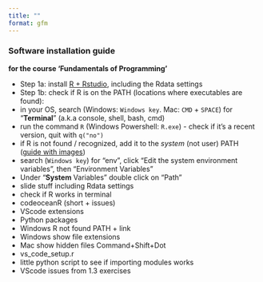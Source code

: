 ```yaml
---
title: ""
format: gfm
---
```


### Software installation guide

**for the course 'Fundamentals of Programming'**

- Step 1a: install [R + Rstudio](https://bookdown.org/brry/course/install.html), including the Rdata settings
- Step 1b: check if R is on the PATH (locations where executables are found):  
 - in your OS, search (Windows: `Windows key`. Mac: `CMD` + `SPACE`) for "**Terminal**" (a.k.a console, shell, bash, cmd)  
 - run the command `R` (Windows Powershell: `R.exe`) - check if it's a recent version, quit with `q("no")`
 - if R is not found / recognized, add it to the _system_ (not user) PATH ([guide with images](https://www.architectryan.com/2018/03/17/add-to-the-path-on-windows-10/))
 - search (`Windows key`)  for "env", click "Edit the system environment variables", then "Environment Variables"
 - Under "**System** Variables" double click on "Path"
-   slide stuff including Rdata settings
-   check if R works in terminal
-   codeoceanR (short + issues)
-   VScode extensions
-   Python packages
-   Windows R not found PATH + link
-   Windows show file extensions
-   Mac show hidden files Command+Shift+Dot
-   vs_code_setup.r
-   little python script to see if importing modules works
-   VScode issues from 1.3 exercises
